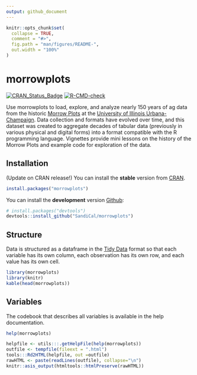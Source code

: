 ```yaml
---
output: github_document
---
```


<!-- README.md is generated from README.Rmd. Please edit that file -->

```r
knitr::opts_chunk$set(
  collapse = TRUE,
  comment = "#>",
  fig.path = "man/figures/README-",
  out.width = "100%"
)
```

# morrowplots

<!-- badges: start -->
[![CRAN_Status_Badge](http://www.r-pkg.org/badges/version/TBD)](https://cran.r-project.org/package=morrowplots)
[![R-CMD-check](https://github.com/SandiCal/morrowplots/actions/workflows/R-CMD-check.yaml/badge.svg)](https://github.com/SandiCal/morrowplots/actions/workflows/R-CMD-check.yaml)
<!-- badges: end -->

Use morrowplots to load, explore, and analyze nearly 150 years of ag data from the historic [Morrow Plots](https://aces.illinois.edu/research/history/morrow-plots) at the [University of Illinois Urbana-Champaign](https://illinois.edu/). Data collection and formats have evolved over time, and this dataset was created to aggregate decades of tabular data (previously in various physical and digital forms) into a format compatible with the R programming language. Vignettes provide mini lessons on the history of the Morrow Plots and example code for exploration of the data.

## Installation

(Update on CRAN release!) You can install the **stable** version from
[CRAN](https://cran.r-project.org/package=morrowplots).

```r
install.packages("morrowplots")
```

You can install the **development** version [Github](https://github.com/SandiCal/morrowplots):

```r
# install.packages("devtools")
devtools::install_github("SandiCal/morrowplots")
```

## Structure

Data is structured as a dataframe in the [Tidy Data](https://vita.had.co.nz/papers/tidy-data.pdf) format so that each
variable has its own column, each observation has its own row, and each
value has its own cell.
```r
library(morrowplots)
library(knitr)
kable(head(morrowplots))
```

## Variables

The codebook that describes all variables is available in the help documentation.

```r
help(morrowplots)
```

```r
helpfile <- utils:::.getHelpFile(help(morrowplots))
outfile <- tempfile(fileext = ".html")
tools:::Rd2HTML(helpfile, out =outfile)
rawHTML <- paste(readLines(outfile), collapse="\n")
knitr::asis_output(htmltools::htmlPreserve(rawHTML))
```
